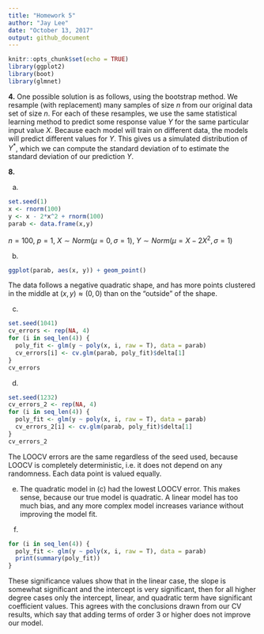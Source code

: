 ```yaml
---
title: "Homework 5"
author: "Jay Lee"
date: "October 13, 2017"
output: github_document
---
```


```r
knitr::opts_chunk$set(echo = TRUE)
library(ggplot2)
library(boot)
library(glmnet)
```

**4.** One possible solution is as follows, using the bootstrap method. We resample (with replacement) many samples of size $n$ from our original data set of size $n$. For each of these resamples, we use the same statistical learning method to predict some response value $Y$ for the same particular input value $X$. Because each model will train on different data, the models will predict different values for $Y$. This gives us a simulated distribution of $Y^*$, which we can compute the standard deviation of to estimate the standard deviation of our prediction $Y$.

**8.**

(a)
```r
set.seed(1)
x <- rnorm(100)
y <- x - 2*x^2 + rnorm(100)
parab <- data.frame(x,y)
```

$n=100$, $p=1$, $X \sim Norm(\mu = 0, \sigma = 1)$, $Y \sim Norm(\mu = X-2X^2, \sigma = 1)$

(b)

```r
ggplot(parab, aes(x, y)) + geom_point()
```

The data follows a negative quadratic shape, and has more points clustered in the middle at $(x,y)\approx(0,0)$ than on the "outside" of the shape.

(c)

```r
set.seed(1041)
cv_errors <- rep(NA, 4)
for (i in seq_len(4)) {
  poly_fit <- glm(y ~ poly(x, i, raw = T), data = parab)
  cv_errors[i] <- cv.glm(parab, poly_fit)$delta[1]
}
cv_errors
```

(d)

```r
set.seed(1232)
cv_errors_2 <- rep(NA, 4)
for (i in seq_len(4)) {
  poly_fit <- glm(y ~ poly(x, i, raw = T), data = parab)
  cv_errors_2[i] <- cv.glm(parab, poly_fit)$delta[1]
}
cv_errors_2
```

The LOOCV errors are the same regardless of the seed used, because LOOCV is completely deterministic, i.e. it does not depend on any randomness. Each data point is valued equally.

(e) The quadratic model in (c) had the lowest LOOCV error. This makes sense, because our true model is quadratic. A linear model has too much bias, and any more complex model increases variance without improving the model fit.

(f)

```r
for (i in seq_len(4)) {
  poly_fit <- glm(y ~ poly(x, i, raw = T), data = parab)
  print(summary(poly_fit))
}
```

These significance values show that in the linear case, the slope is somewhat significant and the intercept is very significant, then for all higher degree cases only the intercept, linear, and quadratic term have significant coefficient values. This agrees with the conclusions drawn from our CV results, which say that adding terms of order 3 or higher does not improve our model.
